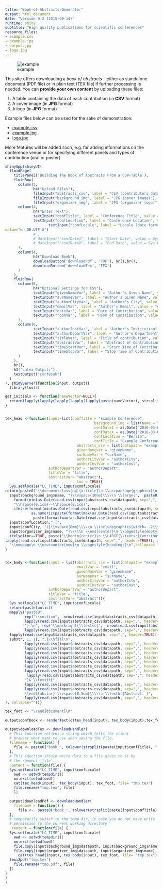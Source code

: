 ```yaml
---
title: "Book-of-Abstracts-Generator"
output: html_document
date: "Version 0.2 (2015-09-14)"
runtime: shiny
subtitle: "High quality publications for scientific conferences"
resource_files:
- example.csv
- example.jpg
- output.jpg
- logo.jpg
---
```



![example](output.jpg)

This site offers downloading a *book of abstracts* -- either as standalone document (PDF file) or in plain text (TEX file) if further processing is needed. You can **provide your own content** by uploading these files:

1. A table containing the data of each contribution (in **CSV** format)  
2. A cover image (in **JPG** format)  
3. A logo (in **JPG** format)  

Example files below can be used for the sake of demonstration:  

- [example.csv](https://www.dropbox.com/s/rrpa4gf5v6hp9fs/example.csv?dl=1)     
- [example.jpg](https://www.dropbox.com/s/kmuuqro6trk3qal/example.jpg?dl=1)      
- [logo.jpg](https://www.dropbox.com/s/217hjlil10iexiz/logo.jpg?dl=1)     

More features will be added soon, e.g. for adding informations on the conference venue or for specifying different panels and types of contribution (oral or poster).


```r
shinyApp(shinyUI(
  fluidPage(
    titlePanel('Building The Book of Abstracts From a CSV-Table'),
    fluidRow(
      column(3,  
             h4("Upload Files"),
             fileInput("abstracts_csv", label = "CSV (contributors data)"),
             fileInput("background_img", label = "JPG (cover image)"),
             fileInput("organizer_img", label = "JPG (organizer logo)")),
      column(4,
             h4("Enter Text"),
             textInput("confTitle", label = "Conference Title", value = "Example Conference"),
             textInput("confLocation", label = "Conference Location", value = "Tiefseestudios"),    textInput("confCity", label = "Conference City", value = "Berlin"), 
                    textInput("confLocale", label = "Locale (date format)", 
value="en_GB.UTF-8")
             # ,
             # dateInput("confDate1", label = "Start Date", value = Sys.Date()+14, min = Sys.Date(), max = Sys.Date()+365*10),
             # dateInput("confDateX", label = "End Date", value = Sys.Date()+19, min = Sys.Date(), max = Sys.Date()+365*10)
      ),
      column(4,
             h4("Download Book"),             
             downloadButton('downloadPdf', 'PDF'), br(),br(),
             downloadButton('downloadTex', 'TEX')
      )
    ),
    fluidRow(
      column(6,
             h4("Optional Settings for CSV"),
             textInput("givenNameVar", label = "Author's Given Name", value = "givenName"),
             textInput("surNameVar", label = "Author's Given Name", value = "surName"),
             textInput("authorCityVar", label = "Author's City", value = "authorCity"),
             textInput("emailVar", label = "Author's Email", value = "email"),
             textInput("dateVar", label = "Date of Contribution", value = "day"),
             textInput("roomVar", label = "Room of Contribution", value = "room")
      ),
      column(6,  
             textInput("authorInstVar", label = "Author's Institution", value = "authorInst"),
             textInput("authorDepartVar", label = "Author's Department", value = "authorDepart"), 
             textInput("titleVar", label = "Title of contribution", value = "title"),
             textInput("abstractVar", label = "Abstract of Contribution", value = "abstract"),
             textInput("timeStartVar", label = "Start Time of Contribution", value = "timeStart"),
             textInput("timeStopVar", label = "Stop Time of Contribution", value = "timeStop")
      )
    ),
    br(),
    h3("Latex Output:"),
    textOutput("confBook")
  )
), shinyServer(function(input, output){
  library(tools)   

get_initials <- function(nameVector=NULL){
  return(lapply(lapply(lapply(lapply(lapply(paste(nameVector), strsplit, " "), unlist), substr, 1, 1), unlist), paste, collapse=""))
}


tex_head <-function(input=list(confTitle = "Example Conference",
                                         background_img = list(name = "example.jpg"),
                                         confDate1 = as.Date("2016-03-05"), 
                                         confDateX = as.Date("2016-03-08"),
                                         confLocation = "Berlin",
                                         confTitle = "Example Conference",
                                 abstracts_csv = list(datapath= "example.csv"),
                                 givenNameVar = "givenName", 
                                 surNameVar = "surName",
                                 authorCityVar = "authorCity",
                                 authorInstVar = "authorInst",
                    authorDepartVar = "authorDepart", 
                    titleVar = "title",
                    abstractVar= "abstract"),
                                 toc = TRUE){
  Sys.setlocale("LC_TIME", input$confLocale)
return(paste0("\\documentclass[a4]{article}\n \\usepackage{graphicx}\n \\begin{document}\n \\begin{center}\n \\Huge{",   input$confTitle, "}\\vspace{8mm}\\\\\n \\includegraphics[width= 1.0\\textwidth]{",
  input$background_img$name, "}\\vspace{10mm}\\\\\n \\large{",  paste0(
    format(min(as.Date(read.csv(input$abstracts_csv$datapath, sep=",", header=TRUE)[,input$dateVar])), "%B "), as.numeric(paste(format(min(as.Date(read.csv(input$abstracts_csv$datapath, sep=",", header=TRUE)[,input$dateVar])), "%d"))),
    "\\hspace{0.1cm}--\\hspace{0.1cm}",
    ifelse(format(min(as.Date(read.csv(input$abstracts_csv$datapath, sep=",", header=TRUE)[,input$dateVar])), "%B")==format(max(as.Date(read.csv(input$abstracts_csv$datapath, sep=",", header=TRUE)[,input$dateVar])), "%B"), 
            as.numeric(paste(format(max(as.Date(read.csv(input$abstracts_csv$datapath, sep=",", header=TRUE)[,input$dateVar])), "%d"))), 
             paste(format(max(as.Date(read.csv(input$abstracts_csv$datapath, sep=",", header=TRUE)[,input$dateVar])), "%B "),  as.numeric(paste(format(min(as.Date(read.csv(input$abstracts_csv$datapath, sep=",", header=TRUE)[,input$dateVar])), "%d"))))), ", ",format(max(as.Date(read.csv(input$abstracts_csv$datapath, sep=",", header=TRUE)[,input$dateVar])), "%Y")),"\\\\\n ", 
  input$confLocation," (", 
  input$confCity, ")}\\vspace{8mm}\\\\\n \\includegraphics[width= .2\\textwidth]{",
  input$organizer_img$name, "}\\\\\n \\end{center}\n \\pagestyle{empty}\n \\newpage\n",
  ifelse(toc==TRUE, paste("\\begin{center}\n \\LARGE{\\textsc{Contributors}}\\vspace{8mm}\\\\\n  \\end{center}\n \\begin{tabular*}{\\textwidth}{l @{\\extracolsep{\\fill}} r}\n",  paste0(rep("\\textsc{", length(read.csv(input$abstracts_csv$datapath, sep=",", header=TRUE)[,1])), 
lapply(read.csv(input$abstracts_csv$datapath, sep=",", header=TRUE)[, input$surNameVar], paste), ", ", get_initials(read.csv(input$abstracts_csv$datapath, sep=",", header=TRUE)[,input$givenNameVar]), "}&", lapply(lapply(strsplit(paste(read.csv(input$abstracts_csv$datapath, sep=",", header=TRUE)[,input$titleVar]), " "), "[", 1:5), paste, collapse = " "),"\\hspace{6mm} ",  1:nrow(read.csv(input$abstracts_csv$datapath, sep=",", header=TRUE)), "\\\\\n", collapse=""), " \\end{tabular*}", collapse=""), " "), 
  "\\newpage\n \\newcounter{new}\n \\pagestyle{headings}\n",collapse= ""))
}


tex_body <-function(input = list(abstracts_csv = list(datapath= "example.csv"), 
                                 emailVar = "email",
                                 givenNameVar = "givenName", 
                                 surNameVar = "surName",
                                 authorCityVar = "authorCity",
                                 authorInstVar = "authorInst",
                    authorDepartVar = "authorDepart", 
                    titleVar = "title",
                    abstractVar= "abstract")){
  Sys.setlocale("LC_TIME", input$confLocale)
  return(paste(unlist(
  mapply("paste0",    
         rep("\\section",  nrow(read.csv(input$abstracts_csv$datapath, sep=",", header=TRUE))), "*{", 
         lapply(read.csv(input$abstracts_csv$datapath, sep=",", header=TRUE)[, input$titleVar], paste),
         "} \n", rep("\\markright{\\textsc{",  nrow(read.csv(input$abstracts_csv$datapath, sep=",", header=TRUE))), 
         lapply(read.csv(input$abstracts_csv$datapath, sep=",", header=TRUE)[, input$surNameVar], paste), ", ", lapply(
  lapply(read.csv(input$abstracts_csv$datapath, sep=",", header=TRUE)[, input$givenNameVar], paste), 
  substr, 1, 1), ".}\\hfill\n",
         lapply(read.csv(input$abstracts_csv$datapath, sep=",", header=TRUE)[, input$dateVar], paste0), "\\hspace{1.4cm} ", 
         lapply(read.csv(input$abstracts_csv$datapath, sep=",", header=TRUE)[, input$timeStartVar], paste0), " -- ",
         lapply(read.csv(input$abstracts_csv$datapath, sep=",", header=TRUE)[, input$timeStopVar], paste0),", Room ",
         lapply(read.csv(input$abstracts_csv$datapath, sep=",", header=TRUE)[, input$roomVar], paste),"\\\\\n}\n \\thispagestyle{myheadings}\n \\pagenumbering{gobble}\n \\begin{tabular}{lr}\\\\\n \\textsc{",
         lapply(read.csv(input$abstracts_csv$datapath, sep=",", header=TRUE)[, input$givenNameVar], paste), " ", 
         lapply(read.csv(input$abstracts_csv$datapath, sep=",", header=TRUE)[, input$surNameVar], paste), "}&\\textit{",
         lapply(read.csv(input$abstracts_csv$datapath, sep=",", header=TRUE)[, input$authorDepartVar], paste),  "}\\\\\n \\texttt{", 
          lapply(read.csv(input$abstracts_csv$datapath, sep=",", header=TRUE)[, input$emailVar], paste),
         "}& \\textit{",
         lapply(read.csv(input$abstracts_csv$datapath, sep=",", header=TRUE)[, input$authorInstVar], paste),"}\\\\\n & \\textit{",
         lapply(read.csv(input$abstracts_csv$datapath, sep=",", header=TRUE)[, input$authorCityVar], paste),  "}\\\\\n
         \\end{tabular} \\vspace{0.5cm}\\\\\n \\textbf{Abstract: }",
         lapply(read.csv(input$abstracts_csv$datapath, sep=",", header=TRUE)[, input$abstractVar], paste), "\n   \\addtocounter{new}{1}\n \\vfill\n \\begin{center}\n -- \\thenew{} --\\\\\n \\end{center} \\clearpage\n")
), collapse=""))}

tex_foot <- "\\end{document}\n"
  
output$confBook <- renderText(c(tex_head(input), tex_body(input),tex_foot))

output$downloadTex <- downloadHandler(
  # This function returns a string which tells the client
  # browser what name to use when saving the file.
  filename = function() {
    file <- paste0("book_", tolower(strsplit(paste(input$confTitle), " ")[[1]]), ".tex")
  },
  # This function should write data to a file given to it by
  # the rgument 'file'.
  content = function(file) { 
  Sys.setlocale("LC_TIME", input$confLocale)
    owd <- setwd(tempdir())
    on.exit(setwd(owd))
    cat(tex_head(input), tex_body(input), tex_foot, file= "tmp.tex")
    file.rename("tmp.tex", file)
    })

  output$downloadPdf <- downloadHandler(
    filename = function() {
      file <-  paste0("book_", tolower(strsplit(paste(input$confTitle), " ")[[1]]), ".pdf")
  },
  # temporarily switch to the temp dir, in case you do not have write
  # permission to the current working directory
   content = function(file) {
  Sys.setlocale("LC_TIME", input$confLocale)
    owd <- setwd(tempdir())  
    on.exit(setwd(owd))
    file.copy(input$background_img$datapath, input$background_img$name)
    file.copy(input$organizer_img$datapath, input$organizer_img$name)
      cat(tex_head(input), tex_body(input), tex_foot, file= "tmp.tex")
  texi2pdf("tmp.tex")  
    file.rename("tmp.pdf", file)
  })
}
)
)

```
